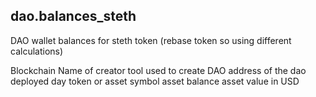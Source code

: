 ## dao.balances_steth 
DAO wallet balances for steth token (rebase token so using different calculations)


<ParamField path="blockchain">
Blockchain
</ParamField>
<ParamField path="dao_creator_tool">
Name of creator tool used to create DAO
</ParamField>
<ParamField path="dao">
address of the dao deployed
</ParamField>
<ParamField path="dao_wallet_address">

</ParamField>
<ParamField path="day">
day
</ParamField>
<ParamField path="asset">
token or asset symbol
</ParamField>
<ParamField path="balance">
asset balance
</ParamField>
<ParamField path="usd_value">
asset value in USD
</ParamField>
